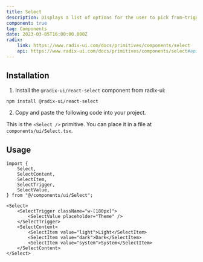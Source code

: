 ```yaml
---
title: Select
description: Displays a list of options for the user to pick from—triggered by a button.
component: true
tag: Components
date: 2023-03-05T16:00:00.000Z
radix:
    link: https://www.radix-ui.com/docs/primitives/components/select
    api: https://www.radix-ui.com/docs/primitives/components/select#api-reference
---
```


<ComponentExample src="src/components/examples/SelectDemo.tsx">
    <SelectDemo />
</ComponentExample>

## Installation

1. Install the `@radix-ui/react-select` component from radix-ui:

```bash
npm install @radix-ui/react-select
```

2. Copy and paste the following code into your project.

<ComponentSource src="src/components/ui/Select.tsx" />

<Alert variant="outline">

This is the `<Select />` primitive. You can place it in a file at `components/ui/Select.tsx`.

</Alert>

## Usage

```tsx
import {
    Select,
    SelectContent,
    SelectItem,
    SelectTrigger,
    SelectValue,
} from "@/components/ui/Select";
```

```tsx
<Select>
    <SelectTrigger className="w-[180px]">
        <SelectValue placeholder="Theme" />
    </SelectTrigger>
    <SelectContent>
        <SelectItem value="light">Light</SelectItem>
        <SelectItem value="dark">Dark</SelectItem>
        <SelectItem value="system">System</SelectItem>
    </SelectContent>
</Select>
```
